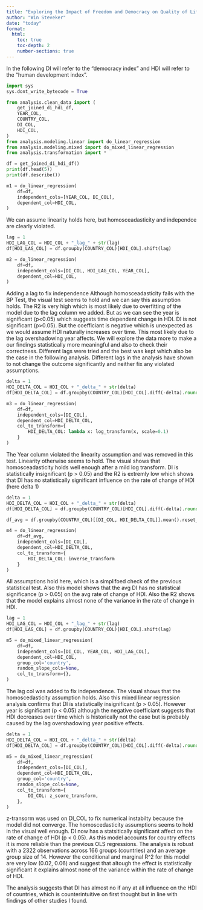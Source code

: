 ```yaml
---
title: "Exploring the Impact of Freedom and Democracy on Quality of Life"
author: "Win Steveker"
date: "today"
format:
  html:
    toc: true
    toc-depth: 2
    number-sections: true
---
```


In the following DI will refer to the "democracy index" 
and HDI will refer to the "human development index".


```python
import sys
sys.dont_write_bytecode = True

from analysis.clean_data import (
    get_joined_di_hdi_df,
    YEAR_COL,
    COUNTRY_COL,
    DI_COL,
    HDI_COL,
)
from analysis.modeling.linear import do_linear_regression
from analysis.modeling.mixed import do_mixed_linear_regression
from analysis.transformation import *

```

```python
df = get_joined_di_hdi_df()
print(df.head(5))
print(df.describe())
```

```python
m1 = do_linear_regression(
    df=df,
    independent_cols=[YEAR_COL, DI_COL],
    dependent_col=HDI_COL,
)
```
We can assume linearity holds here, but homosceadasticity and independce are clearly violated.

```python
lag = 1
HDI_LAG_COL = HDI_COL + "_lag_" + str(lag)
df[HDI_LAG_COL] = df.groupby(COUNTRY_COL)[HDI_COL].shift(lag)

m2 = do_linear_regression(
    df=df,
    independent_cols=[DI_COL, HDI_LAG_COL, YEAR_COL],
    dependent_col=HDI_COL,
)
```
Adding a lag to fix independence
Although homosceadasticity fails with the BP Test, the visual test seems to hold and we can say this assumption holds. The R2 is very high which is most likely due to overfitting of the model due to the lag column we added. But as we can see the year is significant (p<0.05) which suggests time dependent change in HDI. DI is not significant (p>0.05). But the coefficiant is negative which is unexpected as we would assume HDI naturally increases over time. This most likely due to the lag overshadowing year affects. 
We will explore the data more to make a our findings statistically more meaningful and also to check their correctness. Different lags were tried and the best was kept which also be the case in the following analysis. Different lags in the analysis have shown to not change the outcome significantly and neither fix any violated assumptions. 


```python

delta = 1
HDI_DELTA_COL = HDI_COL + "_delta_" + str(delta)
df[HDI_DELTA_COL] = df.groupby(COUNTRY_COL)[HDI_COL].diff(-delta).round(2).multiply(-1) / delta

m3 = do_linear_regression(
    df=df,
    independent_cols=[DI_COL],
    dependent_col=HDI_DELTA_COL,
    col_to_transform={
        HDI_DELTA_COL: lambda x: log_transform(x, scale=0.1)
    }
)
```
The Year column violated the linearity assumption and was removed in this test. Linearity otherwise seems to hold. 
The visual shows that homosceadasticity holds well enough after a mild log transform. 
DI is statistically insignificant (p > 0.05) and the R2 is extremly low which shows that DI has no statistically significant influence on the rate of change of HDI (here delta 1)


```python

delta = 1
HDI_DELTA_COL = HDI_COL + "_delta_" + str(delta)
df[HDI_DELTA_COL] = df.groupby(COUNTRY_COL)[HDI_COL].diff(-delta).round(2).multiply(-1)

df_avg = df.groupby(COUNTRY_COL)[[DI_COL, HDI_DELTA_COL]].mean().reset_index()

m4 = do_linear_regression(
    df=df_avg,
    independent_cols=[DI_COL],
    dependent_col=HDI_DELTA_COL,
    col_to_transform={
        HDI_DELTA_COL: inverse_transform
    }
)

```
All assumptions hold here, which is a simplifoed check of the previous statistical test. 
Also this model shows that the avg DI has no statistical significance (p > 0.05) on the avg rate of change of HDI. 
Also the R2 shows that the model explains almost none of the variance in the rate of change in HDI. 


```python

lag = 1
HDI_LAG_COL = HDI_COL + "_lag_" + str(lag)
df[HDI_LAG_COL] = df.groupby(COUNTRY_COL)[HDI_COL].shift(lag)

m5 = do_mixed_linear_regression(
    df=df,
    independent_cols=[DI_COL, YEAR_COL, HDI_LAG_COL],
    dependent_col=HDI_COL,
    group_col='country',
    random_slope_cols=None,
    col_to_transform={},
)
```
The lag col was added to fix independence. The visual shows that the homoscedasticity assumption holds. 
Also this mixed linear regression analysis confirms that DI is statistically insignificant (p > 0.05). However year is significant (p < 0.05) although the negative coefficiant suggests that HDI decreases over time which is historically not the case but is probably caused by the lag overshadowing year positive effects. 

```python

delta = 1
HDI_DELTA_COL = HDI_COL + "_delta_" + str(delta)
df[HDI_DELTA_COL] = df.groupby(COUNTRY_COL)[HDI_COL].diff(-delta).round(2).multiply(-1) / delta

m5 = do_mixed_linear_regression(
    df=df,
    independent_cols=[DI_COL],
    dependent_col=HDI_DELTA_COL,
    group_col='country',
    random_slope_cols=None,
    col_to_transform={
        DI_COL: z_score_transform,
    },
)
```
z-transorm was used on DI_COL to fix numerical instabilty because the model did not converge. 
The homoscedasticity assumptions seems to hold in the visual well enough. 
DI now has a statsitically significant affect on the rate of change of HDI (p < 0.05). 
As this model accounts for country effects it is more reliable than the previous OLS regressions. 
The analysis is robust with a 2322 observations across 166 groups (countries) and an average group size of 14. 
However the conditional and marginal R^2 for this model are very low (0.02, 0.06) and suggest that altough the effect is statistically significant it explains almost none of the variance within the rate of change of HDI. 

The analysis suggests that DI has almost no if any at all influence on the HDI of countries, which is counterintuitive on first thought but in line with findings of other studies I found. 
